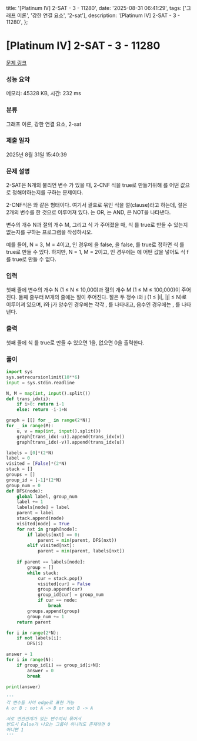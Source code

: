   title: '[Platinum IV] 2-SAT - 3 - 11280',
  date: '2025-08-31 06:41:29',
  tags: ['그래프 이론', '강한 연결 요소', '2-sat'],
  description: '[Platinum IV] 2-SAT - 3 - 11280',
};

# [Platinum IV] 2-SAT - 3 - 11280 

[문제 링크](https://www.acmicpc.net/problem/11280) 

### 성능 요약

메모리: 45328 KB, 시간: 232 ms

### 분류

그래프 이론, 강한 연결 요소, 2-sat

### 제출 일자

2025년 8월 31일 15:40:39

### 문제 설명

2-SAT은 N개의 불리언 변수 가 있을 때, 2-CNF 식을 true로 만들기위해 를 어떤 값으로 정해야하는지를 구하는 문제이다.

2-CNF식은  와 같은 형태이다. 여기서 괄호로 묶인 식을 절(clause)라고 하는데, 절은 2개의 변수를 한 것으로 이루어져 있다. 는 OR, 는 AND, 은 NOT을 나타낸다.

변수의 개수 N과 절의 개수 M, 그리고 식 가 주어졌을 때, 식 를 true로 만들 수 있는지 없는지를 구하는 프로그램을 작성하시오.

예를 들어, N = 3, M = 4이고,  인 경우에 을 false, 을 false, 를 true로 정하면 식 를 true로 만들 수 있다. 하지만, N = 1, M = 2이고, 인 경우에는 에 어떤 값을 넣어도 식 f를 true로 만들 수 없다.

### 입력 

 첫째 줄에 변수의 개수 N (1 ≤ N ≤ 10,000)과 절의 개수 M (1 ≤ M ≤ 100,000)이 주어진다. 둘째 줄부터 M개의 줄에는 절이 주어진다. 절은 두 정수 i와 j (1 ≤ |i|, |j| ≤ N)로 이루어져 있으며, i와 j가 양수인 경우에는 각각 , 를 나타내고, 음수인 경우에는 , 를 나타낸다.

### 출력 

 첫째 줄에 식 를 true로 만들 수 있으면 1을, 없으면 0을 출력한다.

### 풀이
```python
import sys
sys.setrecursionlimit(10**6)
input = sys.stdin.readline

N, M = map(int, input().split())
def trans_idx(i):
    if i>0: return i-1
    else: return -i-1+N

graph = [[] for _ in range(2*N)]
for _ in range(M):
    u, v = map(int, input().split())
    graph[trans_idx(-u)].append(trans_idx(v))
    graph[trans_idx(-v)].append(trans_idx(u))

labels = [0]*(2*N)
label = 0
visited = [False]*(2*N)
stack = []
groups = []
group_id = [-1]*(2*N)
group_num = 0
def DFS(node):
    global label, group_num
    label += 1
    labels[node] = label
    parent = label
    stack.append(node)
    visited[node] = True
    for nxt in graph[node]:
        if labels[nxt] == 0:
            parent = min(parent, DFS(nxt))
        elif visited[nxt]:
            parent = min(parent, labels[nxt])
    
    if parent == labels[node]:
        group = []
        while stack:
            cur = stack.pop()
            visited[cur] = False
            group.append(cur)
            group_id[cur] = group_num
            if cur == node:
                break
        groups.append(group)
        group_num += 1
    return parent

for i in range(2*N):
    if not labels[i]:
        DFS(i)

answer = 1
for i in range(N):
    if group_id[i] == group_id[i+N]:
        answer = 0
        break

print(answer)

'''
각 변수들 사이 edge로 표현 가능
A or B : not A -> B or not B -> A

서로 연관관계가 있는 변수끼리 묶어서
반드시 False가 나오는 그룹이 하나라도 존재하면 0
아니면 1
'''
```
